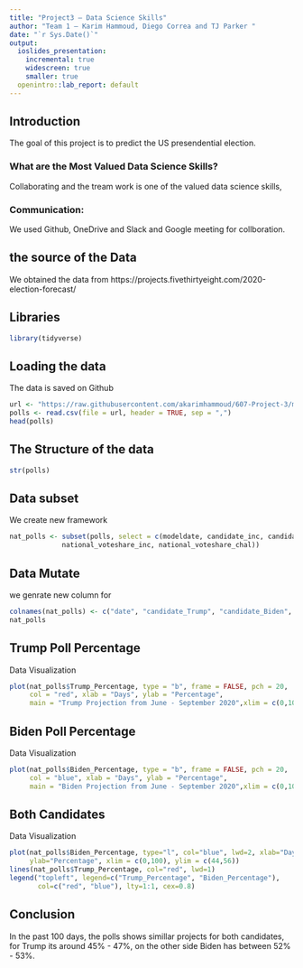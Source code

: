 ```yaml
---
title: "Project3 – Data Science Skills"
author: "Team 1 – Karim Hammoud, Diego Correa and TJ Parker "
date: "`r Sys.Date()`"
output:
  ioslides_presentation:
    incremental: true
    widescreen: true
    smaller: true
  openintro::lab_report: default
---
```


## Introduction
The goal of this project is to predict the US presendential election.


### What are the Most Valued Data Science Skills?

Collaborating and the tream work is one of the valued data science skills, 


### Communication:

We used Github, OneDrive and Slack and Google meeting for collboration.

## the source of the Data

We obtained the data from https://projects.fivethirtyeight.com/2020-election-forecast/

## Libraries
```r
library(tidyverse)
```

## Loading the data

The data is saved on Github
```r
url <- "https://raw.githubusercontent.com/akarimhammoud/607-Project-3/master/presidential_national_toplines_2020.csv"
polls <- read.csv(file = url, header = TRUE, sep = ",")
head(polls)
```


## The Structure of the data

```r
str(polls)
```

## Data subset

We create new framework

```r
nat_polls <- subset(polls, select = c(modeldate, candidate_inc, candidate_chal,
             national_voteshare_inc, national_voteshare_chal))
```

## Data Mutate

we genrate new column for

```r

colnames(nat_polls) <- c("date", "candidate_Trump", "candidate_Biden", "Trump_Percentage", "Biden_Percentage")
nat_polls
```

## Trump Poll Percentage

Data Visualization

```r
plot(nat_polls$Trump_Percentage, type = "b", frame = FALSE, pch = 20,
     col = "red", xlab = "Days", ylab = "Percentage", 
     main = "Trump Projection from June - September 2020",xlim = c(0,100))
```

## Biden Poll Percentage

Data Visualization

```r
plot(nat_polls$Biden_Percentage, type = "b", frame = FALSE, pch = 20, 
     col = "blue", xlab = "Days", ylab = "Percentage", 
     main = "Biden Projection from June - September 2020",xlim = c(0,100))
```

## Both Candidates

Data Visualization

```r
plot(nat_polls$Biden_Percentage, type="l", col="blue", lwd=2, xlab="Days",
     ylab="Percentage", xlim = c(0,100), ylim = c(44,56))
lines(nat_polls$Trump_Percentage, col="red", lwd=1)
legend("topleft", legend=c("Trump_Percentage", "Biden_Percentage"),
       col=c("red", "blue"), lty=1:1, cex=0.8)
```

## Conclusion

In the past 100 days, the polls shows simillar projects for both candidates, for Trump its around 45% - 47%, on the other side Biden has between 52% - 53%.
